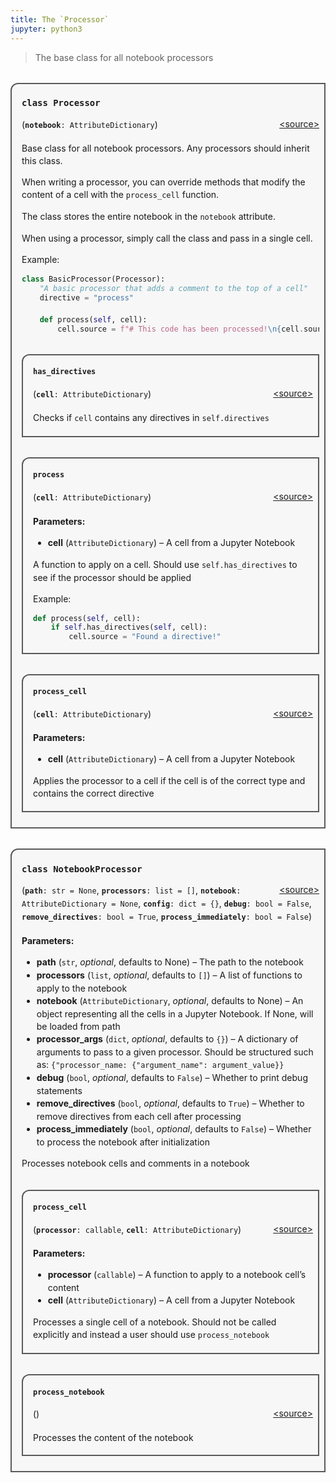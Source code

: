 ```yaml
---
title: The `Processor`
jupyter: python3
---
```



> The base class for all notebook processors


<div style="background:#f7f7f7; border:2px solid #5a5a5a; border-top-width:2px; border-left-width: 2px; border-top-left-radius: 0.75rem; margin-top: 2rem; margin-bottom: 1.5rem; padding-left: 1rem; padding-right: .5rem;">

### `class Processor` {#nbquarto.processor.Processor}
[\<source\>](https://github.com/muellerzr/nbquarto/blob/main/src/nbquarto/processor.py#L22){style="float:right;font-size:.875rem;"}
<p style="font-size:.875rem;line-height:1.25rem;">
(**`notebook`**`: AttributeDictionary`)
</p>

<div style="font-size:.875rem;line-height:1.25rem;margin-bottom:1.25em; margin-top:1.25em; padding_bottom:0;">

Base class for all notebook processors.
Any processors should inherit this class.

When writing a processor, you can override methods that
modify the content of a cell with the `process_cell` function.

The class stores the entire notebook in the `notebook`
attribute.

When using a processor, simply call the class and pass
in a single cell.

Example:

```python
class BasicProcessor(Processor):
    "A basic processor that adds a comment to the top of a cell"
    directive = "process"

    def process(self, cell):
        cell.source = f"# This code has been processed!\n{cell.source}"
```

</div><div style="background:#f7f7f7; border:2px solid #5a5a5a; border-top-width:2px; border-left-width: 2px; border-top-left-radius: 0.75rem; margin-top: 2rem; margin-bottom: 1.5rem; padding-left: 1rem; padding-right: .5rem;">
#### `has_directives` {#nbquarto.processor.Processor.has_directives}
[\<source\>](https://github.com/muellerzr/nbquarto/blob/main/src/nbquarto/processor.py#L63){style="float:right;font-size:.875rem;"}
<p style="font-size:.875rem;line-height:1.25rem;">
(**`cell`**`: AttributeDictionary`)
</p>

<div style="font-size:.875rem;line-height:1.25rem;margin-bottom:1.25em; margin-top:1.25em; padding_bottom:0;">

Checks if `cell` contains any directives in `self.directives`

</div></div>
<div style="background:#f7f7f7; border:2px solid #5a5a5a; border-top-width:2px; border-left-width: 2px; border-top-left-radius: 0.75rem; margin-top: 2rem; margin-bottom: 1.5rem; padding-left: 1rem; padding-right: .5rem;">
#### `process` {#nbquarto.processor.Processor.process}
[\<source\>](https://github.com/muellerzr/nbquarto/blob/main/src/nbquarto/processor.py#L69){style="float:right;font-size:.875rem;"}
<p style="font-size:.875rem;line-height:1.25rem;">
(**`cell`**`: AttributeDictionary`)
</p>

<div style="font-size:.875rem;line-height:1.25rem;margin-bottom:1.25em; margin-top:1.25em; padding_bottom:0;">**Parameters:**

- **cell** (`AttributeDictionary`) --
  A cell from a Jupyter Notebook

A function to apply on a cell. Should use `self.has_directives`
to see if the processor should be applied



Example:
```python
def process(self, cell):
    if self.has_directives(self, cell):
        cell.source = "Found a directive!"
```

</div></div>
<div style="background:#f7f7f7; border:2px solid #5a5a5a; border-top-width:2px; border-left-width: 2px; border-top-left-radius: 0.75rem; margin-top: 2rem; margin-bottom: 1.5rem; padding-left: 1rem; padding-right: .5rem;">
#### `process_cell` {#nbquarto.processor.Processor.process_cell}
[\<source\>](https://github.com/muellerzr/nbquarto/blob/main/src/nbquarto/processor.py#L87){style="float:right;font-size:.875rem;"}
<p style="font-size:.875rem;line-height:1.25rem;">
(**`cell`**`: AttributeDictionary`)
</p>

<div style="font-size:.875rem;line-height:1.25rem;margin-bottom:1.25em; margin-top:1.25em; padding_bottom:0;">**Parameters:**

- **cell** (`AttributeDictionary`) --
  A cell from a Jupyter Notebook

Applies the processor to a cell if the cell is of the
correct type and contains the correct directive



</div></div>

</div>

<div style="background:#f7f7f7; border:2px solid #5a5a5a; border-top-width:2px; border-left-width: 2px; border-top-left-radius: 0.75rem; margin-top: 2rem; margin-bottom: 1.5rem; padding-left: 1rem; padding-right: .5rem;">

### `class NotebookProcessor` {#nbquarto.processor.NotebookProcessor}
[\<source\>](https://github.com/muellerzr/nbquarto/blob/main/src/nbquarto/processor.py#L110){style="float:right;font-size:.875rem;"}
<p style="font-size:.875rem;line-height:1.25rem;">
(**`path`**`: str = None`, **`processors`**`: list = []`, **`notebook`**`: AttributeDictionary = None`, **`config`**`: dict = {}`, **`debug`**`: bool = False`, **`remove_directives`**`: bool = True`, **`process_immediately`**`: bool = False`)
</p>

<div style="font-size:.875rem;line-height:1.25rem;margin-bottom:1.25em; margin-top:1.25em; padding_bottom:0;">**Parameters:**

- **path** (`str`, *optional*, defaults to None) --
  The path to the notebook
- **processors** (`list`, *optional*, defaults to `[]`) --
  A list of functions to apply to the notebook
- **notebook** (`AttributeDictionary`, *optional*, defaults to None) --
  An object representing all the cells in a Jupyter Notebook.
  If None, will be loaded from path
- **processor_args** (`dict`, *optional*, defaults to `{}`) --
  A dictionary of arguments to pass to a given processor.
  Should be structured such as: `{"processor_name: {"argument_name": argument_value}}`
- **debug** (`bool`, *optional*, defaults to `False`) --
  Whether to print debug statements
- **remove_directives** (`bool`, *optional*, defaults to `True`) --
  Whether to remove directives from each cell after processing
- **process_immediately** (`bool`, *optional*, defaults to `False`) --
  Whether to process the notebook after initialization

Processes notebook cells and comments in a notebook



</div><div style="background:#f7f7f7; border:2px solid #5a5a5a; border-top-width:2px; border-left-width: 2px; border-top-left-radius: 0.75rem; margin-top: 2rem; margin-bottom: 1.5rem; padding-left: 1rem; padding-right: .5rem;">
#### `process_cell` {#nbquarto.processor.NotebookProcessor.process_cell}
[\<source\>](https://github.com/muellerzr/nbquarto/blob/main/src/nbquarto/processor.py#L155){style="float:right;font-size:.875rem;"}
<p style="font-size:.875rem;line-height:1.25rem;">
(**`processor`**`: callable`, **`cell`**`: AttributeDictionary`)
</p>

<div style="font-size:.875rem;line-height:1.25rem;margin-bottom:1.25em; margin-top:1.25em; padding_bottom:0;">**Parameters:**

- **processor** (`callable`) --
  A function to apply to a notebook cell's content
- **cell** (`AttributeDictionary`) --
  A cell from a Jupyter Notebook

Processes a single cell of a notebook. Should not be called
explicitly and instead a user should use `process_notebook`



</div></div>
<div style="background:#f7f7f7; border:2px solid #5a5a5a; border-top-width:2px; border-left-width: 2px; border-top-left-radius: 0.75rem; margin-top: 2rem; margin-bottom: 1.5rem; padding-left: 1rem; padding-right: .5rem;">
#### `process_notebook` {#nbquarto.processor.NotebookProcessor.process_notebook}
[\<source\>](https://github.com/muellerzr/nbquarto/blob/main/src/nbquarto/processor.py#L173){style="float:right;font-size:.875rem;"}
<p style="font-size:.875rem;line-height:1.25rem;">
()
</p>

<div style="font-size:.875rem;line-height:1.25rem;margin-bottom:1.25em; margin-top:1.25em; padding_bottom:0;">

Processes the content of the notebook

</div></div>

</div>

